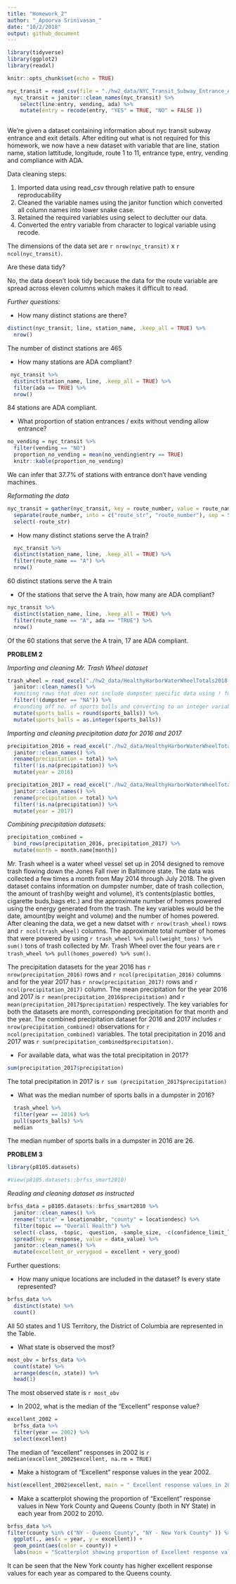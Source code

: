 ```yaml
---
title: "Homework_2"
author: "_Apoorva Srinivasan_"
date: "10/2/2018"
output: github_document
---
```

```r
library(tidyverse)
library(ggplot2)
library(readxl)
```

```r
knitr::opts_chunk$set(echo = TRUE)
```


```r

nyc_transit = read_csv(file = "./hw2_data/NYC_Transit_Subway_Entrance_And_Exit_Data.csv") 
  nyc_transit = janitor::clean_names(nyc_transit) %>%
    select(line:entry, vending, ada) %>%
    mutate(entry = recode(entry, "YES" = TRUE, "NO" = FALSE ))
  
```

We're given a dataset containing information about nyc transit subway entrance and exit details. After editing out what is not required for this homework, we now have a new dataset with variable that are line, station name, station lattitude, longitude, route 1 to 11, entrance type, entry, vending and compliance with ADA.

Data cleaning steps:

1.  Imported data using read_csv through relative path to ensure reproducability
2.  Cleaned the variable names using the janitor function which converted all column names into lower snake case.
3.  Retained the required variables using select to declutter our data.
4.  Converted the entry variable from character to logical variable using recode.

The dimensions of the data set are  `r nrow(nyc_transit)` x `r ncol(nyc_transit)`. 

Are these data tidy?

No, the data doesn't look tidy because the data for the route variable are spread across eleven columns which makes it difficult to read. 

_Further questions:_


* How many distinct stations are there?
```r
distinct(nyc_transit, line, station_name, .keep_all = TRUE) %>%
  nrow()
```

The number of distinct stations are 465

* How many stations are ADA compliant?

```r
 nyc_transit %>%
  distinct(station_name, line, .keep_all = TRUE) %>% 
  filter(ada == TRUE) %>% 
  nrow()

```

84 stations are ADA compliant.


* What proportion of station entrances / exits without vending allow entrance?



```r
no_vending = nyc_transit %>%
  filter(vending == "NO")
  proportion_no_vending = mean(no_vending$entry == TRUE)
  knitr::kable(proportion_no_vending)
```

We can infer that 37.7% of stations with entrance don't have vending machines.

_Reformating the data_ 

```r
nyc_transit = gather(nyc_transit, key = route_number, value = route_name, route1:route11) %>%
  separate(route_number, into = c("route_str", "route_number"), sep = 5) %>%
  select(-route_str)
```


* How many distinct stations serve the A train?
```r
  nyc_transit %>%
  distinct(station_name, line, .keep_all = TRUE) %>%
  filter(route_name == "A") %>%
  nrow()
```
60 distinct stations serve the A train


* Of the stations that serve the A train, how many are ADA compliant?

```r
nyc_transit %>%
  distinct(station_name, line, .keep_all = TRUE) %>%
  filter(route_name == "A", ada == "TRUE") %>%
  nrow()
```
Of the 60 stations that serve the A train, 17 are ADA compliant.



__PROBLEM 2__

_Importing and cleaning Mr. Trash Wheel dataset_
```r
trash_wheel = read_excel("./hw2_data/HealthyHarborWaterWheelTotals2018-7-28.xlsx", sheet = "Mr. Trash Wheel", range = cell_cols("A:N"), col_names = TRUE) %>%
  janitor::clean_names() %>% 
  #omiting rows that does not include dumpster specific data using ! function
  filter(!(dumpster == "NA")) %>% 
  #rounding off no. of sports balls and converting to an integer variable
  mutate(sports_balls = round(sports_balls)) %>% 
  mutate(sports_balls = as.integer(sports_balls))
```


_Importing and cleaning precipitation data for 2016 and 2017_
```r
precipitation_2016 = read_excel("./hw2_data/HealthyHarborWaterWheelTotals2018-7-28.xlsx", sheet = "2016 Precipitation", range = "A2:B14", col_names = TRUE) %>%
  janitor::clean_names() %>% 
  rename(precipitation = total) %>% 
  filter(!is.na(precipitation)) %>% 
  mutate(year = 2016)
```

```r
precipitation_2017 = read_excel("./hw2_data/HealthyHarborWaterWheelTotals2018-7-28.xlsx", sheet = "2017 Precipitation", range = "A2:B14", col_names = TRUE) %>% 
  janitor::clean_names() %>% 
  rename(precipitation = total) %>% 
  filter(!is.na(precipitation)) %>% 
  mutate(year = 2017)
```

_Combining precipitation datasets:_

```r
precipitation_combined = 
  bind_rows(precipitation_2016, precipitation_2017) %>% 
  mutate(month = month.name[month])
```




Mr. Trash wheel is a water wheel vessel set up in 2014 designed to remove trash flowing down the Jones Fall river in Baltimore state. The data was collected a few times a month from May 2014 through July 2018. The given dataset contains information on dumpster number, date of trash collection, the amount of trash(by weight and volume), it's contents(plastic bottles, cigarette buds,bags etc.) and the approximate number of homes powered using the energy generated from the trash. The key variables would be the date, amount(by weight and volume) and the number of homes powered. After cleaning the data, we get a new datset with `r nrow(trash_wheel)` rows and `r ncol(trash_wheel)` columns. The approximate total number of homes that were powered by using `r trash_wheel %>% pull(weight_tons) %>% sum()` tons of trash collected by Mr. Trash Wheel over the four years are `r trash_wheel %>% pull(homes_powered) %>% sum()`.


The precipitation datasets for the year 2016 has `r nrow(precipitation_2016)` rows and `r ncol(precipitation_2016)` columns and for the year 2017 has `r nrow(precipitation_2017)` rows and `r ncol(precipitation_2017)` column.  The mean precipitation for the year 2016 and 2017 is `r mean(precipitation_2016$precipitation)` and `r mean(precipitation_2017$precipitation)` respectively. The key variables for both the datasets are month, corresponding precipitation for that month and the year. The combined precipitation dataset for 2016 and 2017 includes `r nrow(precipitation_combined)` observations for `r ncol(precipitation_combined)` variables.  The total precipitation in 2016 and 2017 was `r sum(precipitation_combined$precipitation)`.



* For available data, what was the total precipitation in 2017? 

```r
sum(precipitation_2017$precipitation)
```
The total precipitation in 2017 is `r sum (precipitation_2017$precipitation)`

* What was the median number of sports balls in a dumpster in 2016?

```r
  trash_wheel %>%  
  filter(year == 2016) %>% 
  pull(sports_balls) %>% 
  median
```

The median number of sports balls in a dumpster in 2016 are 26.


__PROBLEM 3__

```r
library(p8105.datasets)

#View(p8105.datasets::brfss_smart2010)
```

_Reading and cleaning dataset as instructed_

```r
brfss_data = p8105.datasets::brfss_smart2010 %>%
  janitor::clean_names() %>%
  rename("state" = locationabbr, "county" = locationdesc) %>% 
  filter(topic == "Overall Health") %>%
  select(-class, -topic, -question, -sample_size, -c(confidence_limit_low:geo_location)) %>%
  spread(key = response, value = data_value) %>%
  janitor::clean_names() %>%
  mutate(excellent_or_verygood = excellent + very_good)

```

Further questions:

* How many unique locations are included in the dataset? Is every state represented? 

```r
brfss_data %>%
  distinct(state) %>% 
  count()
```

All 50 states and 1 US Territory, the District of Columbia are represented in the Table.

* What state is observed the most?

```r
most_obv = brfss_data %>%
  count(state) %>% 
  arrange(desc(n, state)) %>%
  head(1)
```
The most observed state is `r most_obv`

* In 2002, what is the median of the “Excellent” response value?

```r
excellent_2002 =
  brfss_data %>% 
  filter(year == 2002) %>%
  select(excellent) 
```

The median of "excellent" responses in 2002 is `r median(excellent_2002$excellent, na.rm = TRUE)`

* Make a histogram of “Excellent” response values in the year 2002.

```r
hist(excellent_2002$excellent, main = " Excellent response values in 2002", xlab = "excellent values", col = c("grey") )
```


* Make a scatterplot showing the proportion of “Excellent” response values in New York County and Queens County (both in NY State) in each year from 2002 to 2010.

```r
brfss_data %>%
filter(county %in% c("NY - Queens County", "NY - New York County" )) %>% 
  ggplot(., aes(x = year, y = excellent)) +
  geom_point(aes(color = county)) + 
  labs(main = "Scatterplot showing proportion of Excellent response values in New York County and Queens County", x = "year", y = "Proportion of Excellent Responses")
```

It can be seen that the New York county has higher excellent response values for each year as compared to the Queens county.

